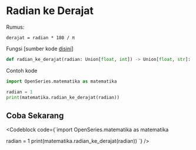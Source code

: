 
# Radian ke Derajat

Rumus:

```
derajat = radian * 180 / π
```

Fungsi [sumber kode [disini](https://github.com/bellshade/OpenSeries/blob/11ea1de5b7cbb8fa09b8b8a1097e5913bb2bdd05/OpenSeries/matematika.py#L7C1-L7C71)]

```python
def radian_ke_derajat(radian: Union[float, int]) -> Union[float, str]:
```

Contoh kode

```python
import OpenSeries.matematika as matematika

radian = 1
print(matematika.radian_ke_derajat(radian))
```

## Coba Sekarang

<Codeblock code={`import OpenSeries.matematika as matematika

radian = 1
print(matematika.radian_ke_derajat(radian))
`} />
